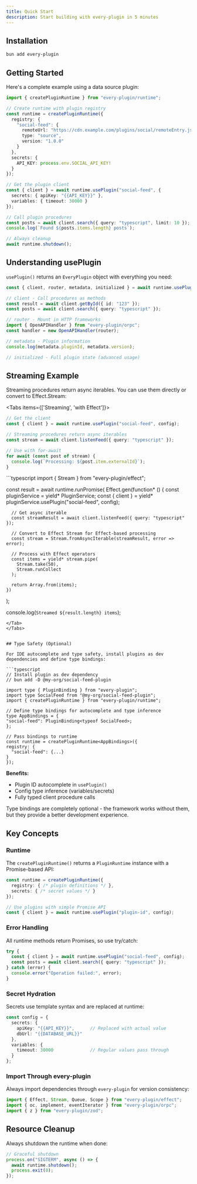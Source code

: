```yaml
---
title: Quick Start
description: Start building with every-plugin in 5 minutes
---
```


## Installation

```bash
bun add every-plugin
```


## Getting Started

Here's a complete example using a data source plugin:

```typescript
import { createPluginRuntime } from "every-plugin/runtime";

// Create runtime with plugin registry
const runtime = createPluginRuntime({
  registry: {
    "social-feed": {
      remoteUrl: "https://cdn.example.com/plugins/social/remoteEntry.js",
      type: "source",
      version: "1.0.0"
    }
  },
  secrets: {
    API_KEY: process.env.SOCIAL_API_KEY!
  }
});

// Get the plugin client
const { client } = await runtime.usePlugin("social-feed", {
  secrets: { apiKey: "{{API_KEY}}" },
  variables: { timeout: 30000 }
});

// Call plugin procedures
const posts = await client.search({ query: "typescript", limit: 10 });
console.log(`Found ${posts.items.length} posts`);

// Always cleanup
await runtime.shutdown();
```

## Understanding usePlugin

`usePlugin()` returns an `EveryPlugin` object with everything you need:

```typescript
const { client, router, metadata, initialized } = await runtime.usePlugin("plugin-id", config);

// client - Call procedures as methods
const result = await client.getById({ id: "123" });
const posts = await client.search({ query: "typescript" });

// router - Mount in HTTP frameworks
import { OpenAPIHandler } from "every-plugin/orpc";
const handler = new OpenAPIHandler(router);

// metadata - Plugin information
console.log(metadata.pluginId, metadata.version);

// initialized - Full plugin state (advanced usage)
```

## Streaming Example

Streaming procedures return async iterables. You can use them directly or convert to Effect.Stream:

<Tabs items={['Streaming', 'with Effect']}>
  <Tab value="Streaming">
  ```typescript
  // Get the client
  const { client } = await runtime.usePlugin("social-feed", config);
  
  // Streaming procedures return async iterables
  const stream = await client.listenFeed({ query: "typescript" });
  
  // Use with for-await
  for await (const post of stream) {
    console.log(`Processing: ${post.item.externalId}`);
  }
  ```
  </Tab>
  <Tab value="with Effect">
  ```typescript
  import { Stream } from "every-plugin/effect";
  
  const result = await runtime.runPromise(
    Effect.gen(function* () {
      const pluginService = yield* PluginService;
      const { client } = yield* pluginService.usePlugin("social-feed", config);
      
      // Get async iterable
      const streamResult = await client.listenFeed({ query: "typescript" });
      
      // Convert to Effect Stream for Effect-based processing
      const stream = Stream.fromAsyncIterable(streamResult, error => error);
      
      // Process with Effect operators
      const items = yield* stream.pipe(
        Stream.take(50),
        Stream.runCollect
      );
      
      return Array.from(items);
    })
  );
  
  console.log(`Streamed ${result.length} items`);
  ```
  </Tab>
</Tabs>


## Type Safety (Optional)

For IDE autocomplete and type safety, install plugins as dev dependencies and define type bindings:

```typescript
// Install plugin as dev dependency
// bun add -D @my-org/social-feed-plugin

import type { PluginBinding } from "every-plugin";
import type SocialFeed from "@my-org/social-feed-plugin";
import { createPluginRuntime } from "every-plugin/runtime";

// Define type bindings for autocomplete and type inference
type AppBindings = {
  "social-feed": PluginBinding<typeof SocialFeed>;
};

// Pass bindings to runtime
const runtime = createPluginRuntime<AppBindings>({
  registry: {
    "social-feed": {...}
  }
});
```

**Benefits:**
- Plugin ID autocomplete in `usePlugin()`
- Config type inference (variables/secrets)
- Fully typed client procedure calls

Type bindings are completely optional - the framework works without them, but they provide a better development experience.

## Key Concepts

### Runtime

The `createPluginRuntime()` returns a `PluginRuntime` instance with a Promise-based API:

```typescript
const runtime = createPluginRuntime({
  registry: { /* plugin definitions */ },
  secrets: { /* secret values */ }
});

// Use plugins with simple Promise API
const { client } = await runtime.usePlugin("plugin-id", config);
```

### Error Handling

All runtime methods return Promises, so use try/catch:

```typescript
try {
  const { client } = await runtime.usePlugin("social-feed", config);
  const posts = await client.search({ query: "typescript" });
} catch (error) {
  console.error("Operation failed:", error);
}
```

### Secret Hydration

Secrets use template syntax and are replaced at runtime:

```typescript
const config = {
  secrets: {
    apiKey: "{{API_KEY}}",      // Replaced with actual value
    dbUrl: "{{DATABASE_URL}}"
  },
  variables: {
    timeout: 30000              // Regular values pass through
  }
};
```

### Import Through every-plugin

Always import dependencies through `every-plugin` for version consistency:

```typescript
import { Effect, Stream, Queue, Scope } from "every-plugin/effect";
import { oc, implement, eventIterator } from "every-plugin/orpc";
import { z } from "every-plugin/zod";
```

## Resource Cleanup

Always shutdown the runtime when done:

```typescript
// Graceful shutdown
process.on("SIGTERM", async () => {
  await runtime.shutdown();
  process.exit(0);
});
```
